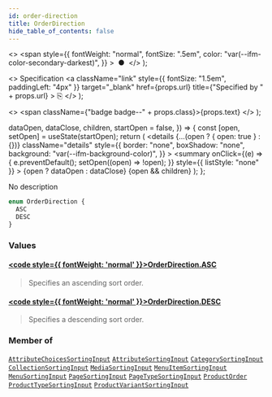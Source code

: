 ```yaml
---
id: order-direction
title: OrderDirection
hide_table_of_contents: false
---
```


  <>
    <span
      style={{
        fontWeight: "normal",
        fontSize: ".5em",
        color: "var(--ifm-color-secondary-darkest)",
      }}
    >
      &nbsp;●&nbsp;
    </span>
  </>
);

  <>
    Specification
    <a
      className="link"
      style={{ fontSize: "1.5em", paddingLeft: "4px" }}
      target="\_blank"
      href={props.url}
      title={"Specified by " + props.url}
    >
      ⎘
    </a>
  </>
);

  <>
    <span className={"badge badge--" + props.class}>{props.text}</span>
  </>
);


  dataOpen,
  dataClose,
  children,
  startOpen = false,
}) => {
  const [open, setOpen] = useState(startOpen);
  return (
    <details
      {...(open ? { open: true } : {})}
      className="details"
      style={{
        border: "none",
        boxShadow: "none",
        background: "var(--ifm-background-color)",
      }}
    >
      <summary
        onClick={(e) => {
          e.preventDefault();
          setOpen((open) => !open);
        }}
        style={{ listStyle: "none" }}
      >
        {open ? dataOpen : dataClose}
      </summary>
      {open && children}
    </details>
  );
};

No description

```graphql
enum OrderDirection {
  ASC
  DESC
}
```

### Values

#### [<code style={{ fontWeight: 'normal' }}>OrderDirection.<b>ASC</b></code>](#)

> Specifies an ascending sort order.

#### [<code style={{ fontWeight: 'normal' }}>OrderDirection.<b>DESC</b></code>](#)

> Specifies a descending sort order.

### Member of

[`AttributeChoicesSortingInput`](../../../api-storefront/attributes/inputs/attribute-choices-sorting-input) <Badge class="secondary" text="input"/><Bullet />[`AttributeSortingInput`](../../../api-storefront/attributes/inputs/attribute-sorting-input) <Badge class="secondary" text="input"/><Bullet />[`CategorySortingInput`](../../../api-storefront/products/inputs/category-sorting-input) <Badge class="secondary" text="input"/><Bullet />[`CollectionSortingInput`](../../../api-storefront/products/inputs/collection-sorting-input) <Badge class="secondary" text="input"/><Bullet />[`MediaSortingInput`](../../../api-storefront/products/inputs/media-sorting-input) <Badge class="secondary" text="input"/><Bullet />[`MenuItemSortingInput`](../../../api-storefront/miscellaneous/inputs/menu-item-sorting-input) <Badge class="secondary" text="input"/><Bullet />[`MenuSortingInput`](../../../api-storefront/miscellaneous/inputs/menu-sorting-input) <Badge class="secondary" text="input"/><Bullet />[`PageSortingInput`](../../../api-storefront/pages/inputs/page-sorting-input) <Badge class="secondary" text="input"/><Bullet />[`PageTypeSortingInput`](../../../api-storefront/pages/inputs/page-type-sorting-input) <Badge class="secondary" text="input"/><Bullet />[`ProductOrder`](../../../api-storefront/products/inputs/product-order) <Badge class="secondary" text="input"/><Bullet />[`ProductTypeSortingInput`](../../../api-storefront/products/inputs/product-type-sorting-input) <Badge class="secondary" text="input"/><Bullet />[`ProductVariantSortingInput`](../../../api-storefront/products/inputs/product-variant-sorting-input) <Badge class="secondary" text="input"/>
